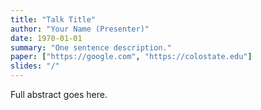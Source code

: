 ```yaml
---
title: "Talk Title"
author: "Your Name (Presenter)"
date: 1970-01-01
summary: "One sentence description."
paper: ["https://google.com", "https://colostate.edu"]
slides: "/"
---
```


Full abstract goes here.